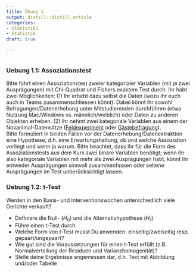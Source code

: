 ```yaml
---
title: Übung 1
output: distill::distill_article
categories:
- Statistik1
- Statistik
draft: true

---
```


```r

```


###	Uebung 1.1: Assoziationstest

Bitte führt einen Assoziationstest zweier kategorialer Variablen (mit je zwei Ausprägungen) mit Chi-Quadrat und Fishers exaktem Test durch. Ihr habt zwei Möglichkeiten: (1) Ihr erhebt dazu selbst die Daten (wozu ihr euch auch in Teams zusammenschliessen könnt). Dabei könnt ihr sowohl Befragungen/Datenerhebung unter Mitstudierenden durchführen (etwa Nutzung Mac/Windows vs. männlich/weiblich) oder Daten zu anderen Objekten erheben. (2) Ihr nehmt zwei kategoriale Variablen aus einem der Novanimal-Datensätze
([Feldexperiment]('2017_ZHAW_aggregated_menu_sales_NOVANIMAL.csv') oder [Gästebefragung](https://zenodo.org/record/3554884/files/2019_ZHAW_vonRickenbach_cleaned_recorded_survey_dataset_NOVANIMAL_anonym.csv?download=1)). <br>
Bitte formuliert in beiden Fällen vor der Datenerhebung/Datenextraktion eine Hypothese, d.h. eine Erwartungshaltung, ob und welche Assoziation vorliegt und wenn ja warum. Bitte beachtet, dass ihr für die Form des Assoziationstests aus dem Kurs zwei binäre Variablen benötigt; wenn ihr also kategoriale Variablen mit mehr als zwei Ausprägungen habt, könnt ihr entweder Ausprägungen sinnvoll zusammenfassen oder seltene Ausprägungen im Test unberücksichtigt lassen.

###	Uebung 1.2: t-Test

Werden in den Basis- und Interventionswochen unterschiedlich viele Gerichte verkauft?

- Definiere die Null- ($H_0$) und die Alternativhypothese ($H_1$).
- Führe einen t-Test durch.
- Welche Form von t-Test musst Du anwenden: einseitig/zweiseitig resp. gepaart/ungepaart?
- Wie gut sind die Voraussetzungen für einen t-Test erfüllt (z.B. Normalverteilung der Residuen und Varianzhomogenität)?
- Stelle deine Ergebnisse angemessen dar, d.h. Text mit Abbildung und/oder Tabelle 

